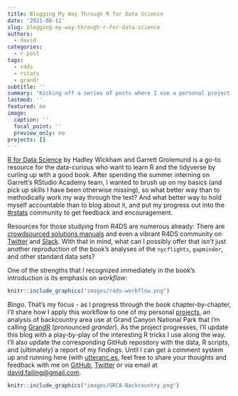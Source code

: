```yaml
---
title: Blogging My Way Through R for Data Science
date: '2021-08-11'
slug: blogging-my-way-through-r-for-data-science
authors:
  - david
categories:
  - r-post
tags:
  - r4ds
  - rstats
  - grandr
subtitle: ''
summary: 'Kicking off a series of posts where I use a personal project to frame my progress through R For Data Science.'
lastmod: ''
featured: no
image:
  caption: ''
  focal_point: ''
  preview_only: no
projects: []
---
```


[R for Data Science](https://r4ds.had.co.nz/) by Hadley Wickham and Garrett Grolemund is a go-to resource for the data-curious who want to learn R and the tidyverse by curling up with a good book. After spending the summer interning on Garrett's RStudio Academy team, I wanted to brush up on my basics (and pick up skills I have been otherwise missing), so what better way than to methodically work my way through the text? And what better way to hold myself accountable than to blog about it, and put my progress out into the [#rstats](https://twitter.com/hashtag/rstats) community to get feedback and encouragement.

Resources for those studying from R4DS are numerous already: There are [crowdsourced solutions manuals](https://jrnold.github.io/r4ds-exercise-solutions/) and even a vibrant R4DS community on [Twitter](https://twitter.com/R4DScommunity) and [Slack](https://www.rfordatasci.com/). With that in mind, what can I possibly offer that _isn't_ just another reproduction of the book's analyses of the `nycflights`, `gapminder`, and other standard data sets?

One of the strengths that I recognized immediately in the book's introduction is its emphasis on _workflow_:

```r
knitr::include_graphics("images/r4ds-workflow.png")
```

_Bingo_. That's my focus - as I progress through the book chapter-by-chapter, I'll share how I apply this workflow to one of my personal [projects](/projects), an analysis of backcountry area use at Grand Canyon National Park that I'm calling [GrandR](https://github.com/dfailing/GrandR) (pronounced _grander_). As the project progresses, I'll update this blog with a play-by-play of the interesting R tricks I use along the way. I'll also update the corresponding GitHub repository with the data, R scripts, and (ultimately) a report of my findings. Until I can get a comment system up and running here (with [utteranc.es](https://utteranc.es/), feel free to share your thoughts and feedback with me on [GitHub](https://github.com/dfailing), [Twitter](https://twitter.com/david_failing) or via email at [david.failing@gmail.com](mailto:david.failing@gmail.com).

```r
knitr::include_graphics("images/GRCA-Backcountry.png")
```